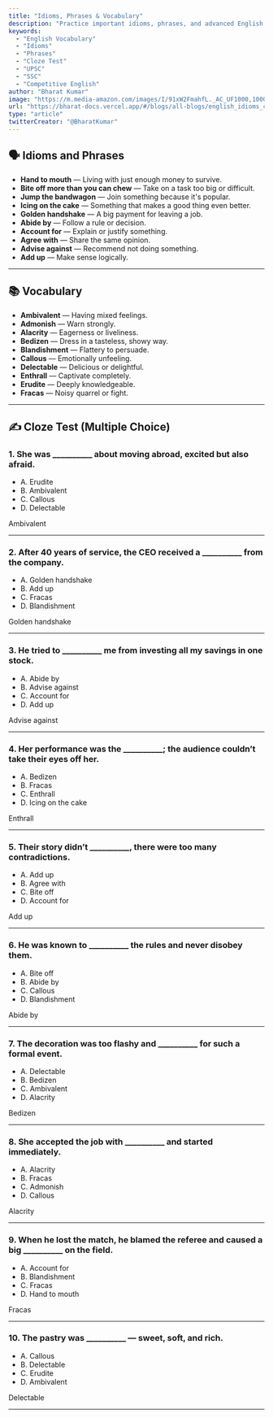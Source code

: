 ```yaml
---
title: "Idioms, Phrases & Vocabulary"
description: "Practice important idioms, phrases, and advanced English vocabulary with cloze tests and definitions."
keywords:
  - "English Vocabulary"
  - "Idioms"
  - "Phrases"
  - "Cloze Test"
  - "UPSC"
  - "SSC"
  - "Competitive English"
author: "Bharat Kumar"
image: "https://m.media-amazon.com/images/I/91xW2FmahfL._AC_UF1000,1000_QL80_.jpg"
url: "https://bharat-docs.vercel.app/#/blogs/all-blogs/english_idioms_cloze"
type: "article"
twitterCreator: "@BharatKumar"
---
```


## 🗣️ Idioms and Phrases

- **Hand to mouth** — Living with just enough money to survive.  
- **Bite off more than you can chew** — Take on a task too big or difficult.  
- **Jump the bandwagon** — Join something because it's popular.  
- **Icing on the cake** — Something that makes a good thing even better.  
- **Golden handshake** — A big payment for leaving a job.  
- **Abide by** — Follow a rule or decision.  
- **Account for** — Explain or justify something.  
- **Agree with** — Share the same opinion.  
- **Advise against** — Recommend not doing something.  
- **Add up** — Make sense logically.

---

## 📚 Vocabulary

- **Ambivalent** — Having mixed feelings.  
- **Admonish** — Warn strongly.  
- **Alacrity** — Eagerness or liveliness.  
- **Bedizen** — Dress in a tasteless, showy way.  
- **Blandishment** — Flattery to persuade.  
- **Callous** — Emotionally unfeeling.  
- **Delectable** — Delicious or delightful.  
- **Enthrall** — Captivate completely.  
- **Erudite** — Deeply knowledgeable.  
- **Fracas** — Noisy quarrel or fight.

---

## ✍️ Cloze Test (Multiple Choice)

### 1. She was __________ about moving abroad, excited but also afraid.
- A. Erudite  
- B. Ambivalent  
- C. Callous  
- D. Delectable  

<HideBtn>Ambivalent</HideBtn>

---

### 2. After 40 years of service, the CEO received a __________ from the company.
- A. Golden handshake  
- B. Add up  
- C. Fracas  
- D. Blandishment  

<HideBtn>Golden handshake</HideBtn>

---

### 3. He tried to __________ me from investing all my savings in one stock.
- A. Abide by  
- B. Advise against  
- C. Account for  
- D. Add up  

<HideBtn>Advise against</HideBtn>

---

### 4. Her performance was the __________; the audience couldn’t take their eyes off her.
- A. Bedizen  
- B. Fracas  
- C. Enthrall  
- D. Icing on the cake  

<HideBtn>Enthrall</HideBtn>

---

### 5. Their story didn’t __________, there were too many contradictions.
- A. Add up  
- B. Agree with  
- C. Bite off  
- D. Account for  

<HideBtn>Add up</HideBtn>

---

### 6. He was known to __________ the rules and never disobey them.
- A. Bite off  
- B. Abide by  
- C. Callous  
- D. Blandishment  

<HideBtn>Abide by</HideBtn>

---

### 7. The decoration was too flashy and __________ for such a formal event.
- A. Delectable  
- B. Bedizen  
- C. Ambivalent  
- D. Alacrity  

<HideBtn>Bedizen</HideBtn>

---

### 8. She accepted the job with __________ and started immediately.
- A. Alacrity  
- B. Fracas  
- C. Admonish  
- D. Callous  

<HideBtn>Alacrity</HideBtn>

---

### 9. When he lost the match, he blamed the referee and caused a big __________ on the field.
- A. Account for  
- B. Blandishment  
- C. Fracas  
- D. Hand to mouth  

<HideBtn>Fracas</HideBtn>

---

### 10. The pastry was __________ — sweet, soft, and rich.
- A. Callous  
- B. Delectable  
- C. Erudite  
- D. Ambivalent  

<HideBtn>Delectable</HideBtn>

---

